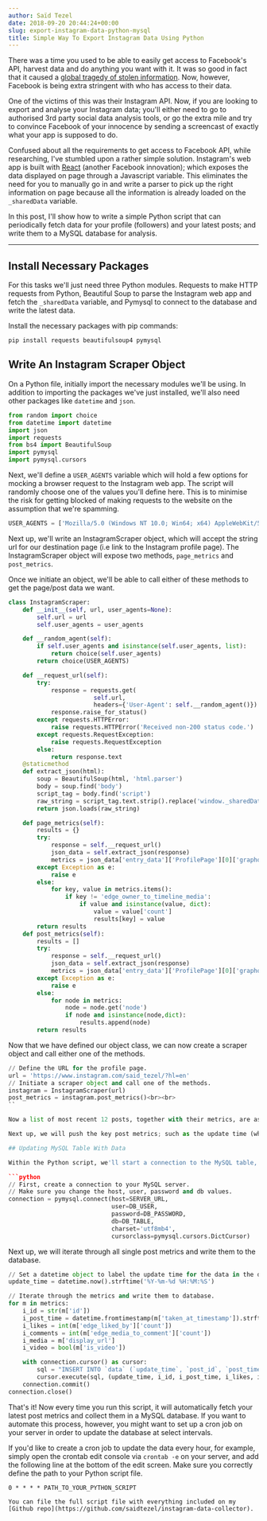```yaml
---
author: Saïd Tezel
date: 2018-09-20 20:44:24+00:00
slug: export-instagram-data-python-mysql
title: Simple Way To Export Instagram Data Using Python
---
```


There was a time you used to be able to easily get access to Facebook's API, harvest data and do anything you want with it. It was so good in fact that it caused a [global tragedy of stolen information](https://www.bbc.co.uk/news/topics/c81zyn0888lt/facebook-cambridge-analytica-data-scandal). Now, however, Facebook is being extra stringent with who has access to their data.

One of the victims of this was their Instagram API. Now, if you are looking to export and analyse your Instagram data; you'll either need to go to authorised 3rd party social data analysis tools, or go the extra mile and try to convince Facebook of your innocence by sending a screencast of exactly what your app is supposed to do.

Confused about all the requirements to get access to Facebook API, while researching, I've stumbled upon a rather simple solution. Instagram's web app is built with [React](https://reactjs.org/) (another Facebook innovation); which exposes the data displayed on page through a Javascript variable. This eliminates the need for you to manually go in and write a parser to pick up the right information on page because all the information is already loaded on the `_sharedData` variable.

In this post, I'll show how to write a simple Python script that can periodically fetch data for your profile (followers) and your latest posts; and write them to a MySQL database for analysis.

---

## Install Necessary Packages

For this tasks we'll just need three Python modules. Requests to make HTTP requests from Python, Beautiful Soup to parse the Instagram web app and fetch the `_sharedData` variable, and Pymysql to connect to the database and write the latest data.

Install the necessary packages with pip commands:

```shell
pip install requests beautifulsoup4 pymysql
```

## Write An Instagram Scraper Object

On a Python file, initially import the necessary modules we'll be using. In addition to importing the packages we've just installed, we'll also need other packages like `datetime` and `json`.

```python
from random import choice
from datetime import datetime
import json
import requests
from bs4 import BeautifulSoup
import pymysql
import pymysql.cursors
```

Next, we'll define a `USER_AGENTS` variable which will hold a few options for mocking a browser request to the Instagram web app. The script will randomly choose one of the values you'll define here. This is to minimise the risk for getting blocked of making requests to the website on the assumption that we're spamming.

```python
USER_AGENTS = ['Mozilla/5.0 (Windows NT 10.0; Win64; x64) AppleWebKit/537.36 (KHTML, like Gecko) Chrome/65.0.3325.181 Safari/537.36']
```

Next up, we'll write an InstagramScraper object, which will accept the string url for our destination page (i.e link to the Instagram profile page). The InstagramScraper object will expose two methods, `page_metrics` and `post_metrics`.

Once we initiate an object, we'll be able to call either of these methods to get the page/post data we want.

```python
class InstagramScraper:
    def __init__(self, url, user_agents=None):
        self.url = url
        self.user_agents = user_agents

    def __random_agent(self):
        if self.user_agents and isinstance(self.user_agents, list):
            return choice(self.user_agents)
        return choice(USER_AGENTS)

    def __request_url(self):
        try:
            response = requests.get(
                        self.url,
                        headers={'User-Agent': self.__random_agent()})
            response.raise_for_status()
        except requests.HTTPError:
            raise requests.HTTPError('Received non-200 status code.')
        except requests.RequestException:
            raise requests.RequestException
        else:
            return response.text
    @staticmethod
    def extract_json(html):
        soup = BeautifulSoup(html, 'html.parser')
        body = soup.find('body')
        script_tag = body.find('script')
        raw_string = script_tag.text.strip().replace('window._sharedData =', '').replace(';', '')
        return json.loads(raw_string)

    def page_metrics(self):
        results = {}
        try:
            response = self.__request_url()
            json_data = self.extract_json(response)
            metrics = json_data['entry_data']['ProfilePage'][0]['graphql']['user']
        except Exception as e:
            raise e
        else:
            for key, value in metrics.items():
                if key != 'edge_owner_to_timeline_media':
                    if value and isinstance(value, dict):
                        value = value['count']
                        results[key] = value
        return results
    def post_metrics(self):
        results = []
        try:
            response = self.__request_url()
            json_data = self.extract_json(response)
            metrics = json_data['entry_data']['ProfilePage'][0]['graphql']['user']['edge_owner_to_timeline_media']['edges']
        except Exception as e:
            raise e
        else:
            for node in metrics:
                node = node.get('node')
                if node and isinstance(node,dict):
                    results.append(node)
        return results
```

Now that we have defined our object class, we can now create a scraper object and call either one of the methods.

```python
// Define the URL for the profile page.
url = 'https://www.instagram.com/said_tezel/?hl=en'
// Initiate a scraper object and call one of the methods.
instagram = InstagramScraper(url)
post_metrics = instagram.post_metrics()<br><br>
``

Now a list of most recent 12 posts, together with their metrics, are assigned to the `post_metrics` variable. If you wish, you can issue a `print(post_metrics)` command here to review the data.

Next up, we will push the key post metrics; such as the update time (when we fetch this data), post ID, post time, likes, comments and direct image link to a MySQL database. Before you go on, make sure that you have created a MySQL table with the necessary fields set up. If you need any help with setting up a database and table, see the [MySQL documentation](https://dev.mysql.com/doc/refman/8.0/en/creating-database.html).

## Updating MySQL Table With Data

Within the Python script, we'll start a connection to the MySQL table, iterate through all the post metrics we have defined at `post_metrics` and create new rows at the table.

```python
// First, create a connection to your MySQL server.
// Make sure you change the host, user, password and db values.
connection = pymysql.connect(host=SERVER_URL,
                             user=DB_USER,
                             password=DB_PASSWORD,
                             db=DB_TABLE,
                             charset='utf8mb4',
                             cursorclass=pymysql.cursors.DictCursor)
```

Next up, we will iterate through all single post metrics and write them to the database.

```python
// Set a datetime object to label the update time for the data in the database.
update_time = datetime.now().strftime('%Y-%m-%d %H:%M:%S')

// Iterate through the metrics and write them to database.
for m in metrics:
    i_id = str(m['id'])
    i_post_time = datetime.fromtimestamp(m['taken_at_timestamp']).strftime('%Y-%m-%d %H:%M:%S')
    i_likes = int(m['edge_liked_by']['count'])
    i_comments = int(m['edge_media_to_comment']['count'])
    i_media = m['display_url']
    i_video = bool(m['is_video'])

    with connection.cursor() as cursor:
        sql = "INSERT INTO `data` (`update_time`, `post_id`, `post_time`, `post_likes`, `post_comments`, `post_media`, `post_is_video`) VALUES (%s, %s, %s, %s, %s, %s, %s)"
        cursor.execute(sql, (update_time, i_id, i_post_time, i_likes, i_comments, i_media, i_video))
    connection.commit()
connection.close()
```

That's it! Now every time you run this script, it will automatically fetch your latest post metrics and collect them in a MySQL database. If you want to automate this process, however, you might want to set up a cron job on your server in order to update the database at select intervals.

If you'd like to create a cron job to update the data every hour, for example, simply open the crontab edit console via `crontab -e` on your server, and add the following line at the bottom of the edit screen. Make sure you correctly define the path to your Python script file.

```shell
0 * * * * PATH_TO_YOUR_PYTHON_SCRIPT

You can file the full script file with everything included on my [Github repo](https://github.com/saidtezel/instagram-data-collector).



